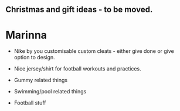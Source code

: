 ## Christmas and gift ideas - to be moved. 

# Marinna 

- Nike by you customisable custom cleats - either give done or give option to design. 
- Nice jersey/shirt for football workouts and practices. 

- Gummy related things 

- Swimming/pool related things 
- Football stuff